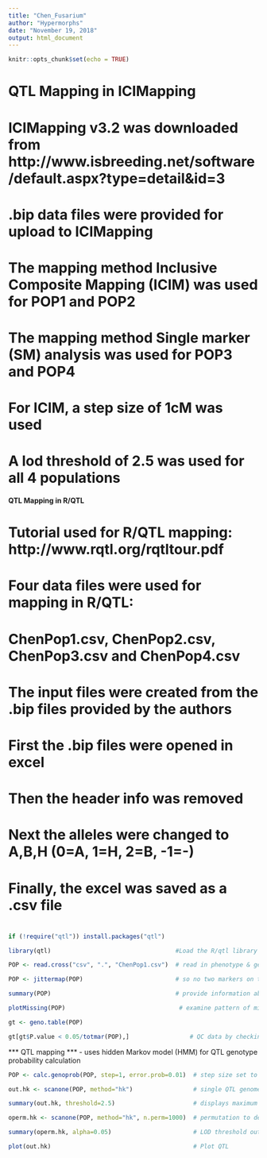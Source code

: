 ---
title: "Chen_Fusarium"
author: "Hypermorphs"
date: "November 19, 2018"
output: html_document
---

```{r setup, include=FALSE}
knitr::opts_chunk$set(echo = TRUE)
```
# QTL Mapping in ICIMapping  
# ICIMapping v3.2 was downloaded from http://www.isbreeding.net/software/default.aspx?type=detail&id=3
# .bip data files were provided for upload to ICIMapping 
# The mapping method Inclusive Composite Mapping (ICIM) was used for POP1 and POP2
# The mapping method Single marker (SM) analysis was used for POP3 and POP4
# For ICIM, a step size of 1cM was used
# A lod threshold of 2.5 was used for all 4 populations




#### QTL Mapping in R/QTL 
# Tutorial used for R/QTL mapping:  http://www.rqtl.org/rqtltour.pdf
# Four data files were used for mapping in R/QTL:
# ChenPop1.csv, ChenPop2.csv, ChenPop3.csv and ChenPop4.csv
# The input files were created from the .bip files provided by the authors
#   First the .bip files were opened in excel
#   Then the header info was removed
#   Next the alleles were changed to A,B,H (0=A, 1=H, 2=B, -1=-)
#   Finally, the excel was saved as a .csv file
#   
```{r}

if (!require("qtl")) install.packages("qtl")

library(qtl)                                   #Load the R/qtl library

POP <- read.cross("csv", ".", "ChenPop1.csv")  # read in phenotype & genotype data file

POP <- jittermap(POP)                          # so no two markers on top of each other

summary(POP)                                   # provide information about dataset
```





```{r}

plotMissing(POP)                                # examine pattern of missing data
```
```{r}
gt <- geno.table(POP)  

gt[gt$P.value < 0.05/totmar(POP),]                 # QC data by checking alleles for each marker
```

*** QTL mapping ***
- uses hidden Markov model (HMM) for QTL genotype probability calculation
```{r}

POP <- calc.genoprob(POP, step=1, error.prob=0.01)  # step size set to 1cM

out.hk <- scanone(POP, method="hk")                 # single QTL genome scan with Haley-Knott regression

summary(out.hk, threshold=2.5)                      # displays maximum LOD score for each chromosome, with a min of LOD 2.5

operm.hk <- scanone(POP, method="hk", n.perm=1000)  # permutation to determine LOD threshold

summary(operm.hk, alpha=0.05)                       # LOD threshold output

plot(out.hk)                                        # Plot QTL
```









